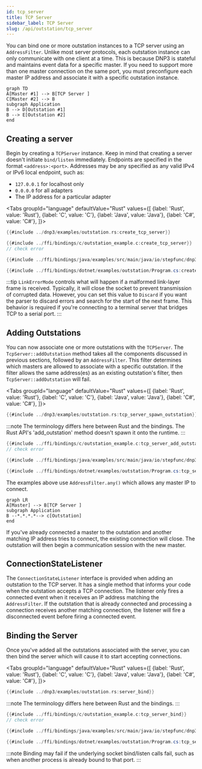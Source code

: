 ```yaml
---
id: tcp_server
title: TCP Server
sidebar_label: TCP Server
slug: /api/outstation/tcp_server
---
```



You can bind one or more outstation instances to a TCP server using an `AddressFilter`. Unlike most server protocols, each outstation instance can only
communicate with one client at a time. This is because DNP3 is stateful and maintains event data for a specific master. If you need to support more than
one master connection on the same port, you must preconfigure each master IP address and associate it with a specific outstation instance.

```mermaid
graph TD
A[Master #1] --> B[TCP Server ]
C[Master #2] --> B
subgraph Application
B --> D[Outstation #1]
B --> E[Outstation #2]
end
```

## Creating a server

Begin by creating a `TCPServer` instance. Keep in mind that creating a server doesn't initiate `bind/listen` immediately. Endpoints are specified in the format `<address>:<port>`. Addresses may be any specified as any valid IPv4 or IPv6 local endpoint, such as:

* `127.0.0.1` for localhost only
* `0.0.0.0` for all adapters
* The IP address for a particular adapter


<Tabs
groupId="language"
defaultValue="Rust"
values={[
{label: 'Rust', value: 'Rust'},
{label: 'C', value: 'C'},
{label: 'Java', value: 'Java'},
{label: 'C#', value: 'C#'},
]}>
<TabItem value="Rust">

```rust
{{#include ../dnp3/examples/outstation.rs:create_tcp_server}}
```

</TabItem>
<TabItem value="C">

```c
{{#include ../ffi/bindings/c/outstation_example.c:create_tcp_server}}
// check error
```

</TabItem>
<TabItem value="Java">

```java
{{#include ../ffi/bindings/java/examples/src/main/java/io/stepfunc/dnp3/examples/OutstationExample.java:create_tcp_server}}
```

</TabItem>
<TabItem value="C#">

```csharp
{{#include ../ffi/bindings/dotnet/examples/outstation/Program.cs:create_tcp_server}}
```

</TabItem>
</Tabs>

:::tip
`LinkErrorMode` controls what will happen if a malformed link-layer frame is received. Typically, it will close the socket to prevent transmission of corrupted data. However, you can set this value to `Discard` if you want the parser to discard errors and search for the start of the next frame. This behavior is required if you're connecting to a terminal server that bridges TCP to a serial port.
:::

## Adding Outstations

You can now associate one or more outstations with the `TCPServer`. The `TcpServer::addOutstation` method takes all the components discussed in previous sections, followed by an `AddressFilter`. This filter determines which masters are allowed to associate with a specific outstation.
If the filter allows the same address(es) as an existing outstation's filter, then `TcpServer::addOutstation` will fail.

<Tabs
groupId="language"
defaultValue="Rust"
values={[
{label: 'Rust', value: 'Rust'},
{label: 'C', value: 'C'},
{label: 'Java', value: 'Java'},
{label: 'C#', value: 'C#'},
]}>
<TabItem value="Rust">

```rust
{{#include ../dnp3/examples/outstation.rs:tcp_server_spawn_outstation}}
```

:::note
The terminology differs here between Rust and the bindings. The Rust API's 'add_outstation' method doesn't spawn it onto the runtime.
:::

</TabItem>
<TabItem value="C">

```c
{{#include ../ffi/bindings/c/outstation_example.c:tcp_server_add_outstation}}
// check error
```

</TabItem>
<TabItem value="Java">

```java
{{#include ../ffi/bindings/java/examples/src/main/java/io/stepfunc/dnp3/examples/OutstationExample.java:tcp_server_add_outstation}}
```

</TabItem>
<TabItem value="C#">

```csharp
{{#include ../ffi/bindings/dotnet/examples/outstation/Program.cs:tcp_server_add_outstation}}
```

</TabItem>
</Tabs>

The examples above use `AddressFilter.any()` which allows any master IP to connect.

```mermaid
graph LR
A[Master] --> B[TCP Server ]
subgraph Application
B --*.*.*.*--> c[Outstation]
end
```

If you've already connected a master to the outstation and another matching IP address tries to connect, the existing connection will close. The outstation will then begin a communication session with the new master.

## ConnectionStateListener

The `ConnectionStateListener` interface is provided when adding an outstation to the TCP server. It has a single method that informs your code when the outstation accepts a TCP connection.
The listener only fires a connected event when it receives an IP address matching the `AddressFilter`. If the outstation that is already connected and processing a connection receives
another matching connection, the listener will fire a disconnected event before firing a connected event.


## Binding the Server

Once you've added all the outstations associated with the server, you can then bind the server which will cause it to start accepting connections.

<Tabs
groupId="language"
defaultValue="Rust"
values={[
{label: 'Rust', value: 'Rust'},
{label: 'C', value: 'C'},
{label: 'Java', value: 'Java'},
{label: 'C#', value: 'C#'},
]}>
<TabItem value="Rust">

```rust
{{#include ../dnp3/examples/outstation.rs:server_bind}}
```

:::note
The terminology differs here between Rust and the bindings.
:::

</TabItem>
<TabItem value="C">

```c
{{#include ../ffi/bindings/c/outstation_example.c:tcp_server_bind}}
// check error
```

</TabItem>
<TabItem value="Java">

```java
{{#include ../ffi/bindings/java/examples/src/main/java/io/stepfunc/dnp3/examples/OutstationExample.java:tcp_server_bind}}
```

</TabItem>
<TabItem value="C#">

```csharp
{{#include ../ffi/bindings/dotnet/examples/outstation/Program.cs:tcp_server_bind}}
```

</TabItem>
</Tabs>

:::note
Binding may fail if the underlying socket bind/listen calls fail, such as when another process is already bound to that port.
:::